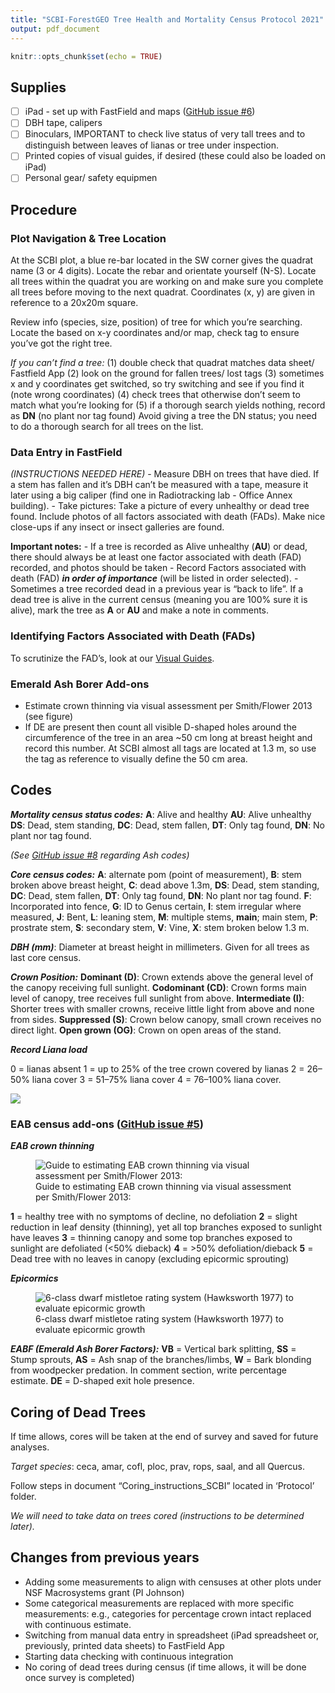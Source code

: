 ```yaml
---
title: "SCBI-ForestGEO Tree Health and Mortality Census Protocol 2021"
output: pdf_document
---
```


```r
knitr::opts_chunk$set(echo = TRUE)
```

## Supplies
- [ ] iPad - set up with FastField and maps ([GitHub issue #6](https://github.com/SCBI-ForestGEO/SCBImortality/issues/6))
- [ ] DBH tape, calipers
- [ ] Binoculars, IMPORTANT to check live status of very tall trees and to distinguish between leaves of lianas or tree under inspection.
- [ ] Printed copies of visual guides, if desired (these could also be loaded on iPad)
- [ ] Personal gear/ safety equipmen


## Procedure
### Plot Navigation & Tree Location
At the SCBI plot, a blue re-bar located in the SW corner gives the quadrat name (3 or 4 digits). Locate the rebar and orientate yourself (N-S). Locate all trees within the quadrat you are working on and make sure you complete all trees before moving to the next quadrat. Coordinates (x, y) are given in reference to a 20x20m square. 

Review info (species, size, position) of tree for which you're searching. Locate the based on x-y coordinates and/or map, check tag to ensure you've got the right tree.

*If you can't find a tree:*
(1) double check that quadrat matches data sheet/ Fastfield App
(2) look on the ground for fallen trees/ lost tags
(3) sometimes x and y coordinates get switched, so try switching and see if you find it (note wrong coordinates)
(4) check trees that otherwise don't seem to match what you're looking for
(5) if a thorough search yields nothing, record as **DN** (no plant nor tag found)
Avoid giving a tree the DN status; you need to do a thorough search for all trees on the list.


### Data Entry in FastField

*(INSTRUCTIONS NEEDED HERE)*
- Measure DBH on trees that have died. If a stem has fallen and it's DBH can't be measured with a tape, measure it later using a big caliper (find one in Radiotracking lab - Office Annex building). 
- Take pictures: Take a picture of every unhealthy or dead tree found. Include photos of all factors associated with death (FADs). Make nice close-ups if any insect or insect galleries are found. 

**Important notes:**
- If a tree is recorded as Alive unhealthy (**AU**) or dead, there should always be at least one factor associated with death (FAD) recorded, and photos should be taken
- Record Factors associated with death (FAD) ***in order of importance*** (will be listed in order selected). 
- Sometimes a tree recorded dead in a previous year is “back to life”. If a dead tree is alive in the current census (meaning you are 100% sure it is alive), mark the tree as **A** or **AU** and make a note in comments.

### Identifying Factors Associated with Death (FADs)
To scrutinize the FAD’s, look at our [Visual Guides](https://github.com/SCBI-ForestGEO/SCBImortality/blob/main/Protocols/Visual%20guides/Tree%20Mortality%20Guide_2020.pdf).

### Emerald Ash Borer Add-ons
- Estimate crown thinning via visual assessment per Smith/Flower 2013 (see figure)
- If DE are present then count all visible D-shaped holes around the circumference of the tree in an area ~50 cm long at breast height and record this number. At SCBI almost all tags are located at 1.3 m, so use the tag as reference to visually define the 50 cm area.

\newpage
## Codes

***Mortality census status codes:***
**A**: Alive and healthy
**AU**: Alive unhealthy
**DS**: Dead, stem standing, 
**DC**: Dead, stem fallen, 
**DT**: Only tag found, 
**DN**: No plant nor tag found. 

*(See [GitHub issue #8](https://github.com/SCBI-ForestGEO/SCBImortality/issues/8) regarding Ash codes)*

***Core census codes:*** 
**A**: alternate pom (point of measurement), 
**B**: stem broken above breast height, 
**C**: dead above 1.3m, 
**DS**: Dead, stem standing, 
**DC**: Dead, stem fallen, 
**DT**: Only tag found, 
**DN**: No plant nor tag found. 
**F**: Incorporated into fence, 
**G**: ID to Genus certain, 
**I**: stem irregular where measured, 
**J**: Bent, 
**L**: leaning stem, 
**M**: multiple stems, 
**main**; main stem, 
**P**: prostrate stem, 
**S**: secondary stem, 
**V**: Vine, 
**X**: stem broken below 1.3 m. 

***DBH (mm)***: Diameter at breast height in millimeters. Given for all trees as last core census. 

***Crown Position:*** 
**Dominant (D)**: Crown extends above the general level of the canopy receiving full sunlight. 
**Codominant (CD)**: Crown forms main level of canopy, tree receives full sunlight from above. 
**Intermediate (I)**: Shorter trees with smaller crowns, receive little light from above and none from sides. 
**Suppressed (S)**: Crown below canopy, small crown receives no direct light. 
**Open grown (OG)**: Crown on open areas of the stand. 

***Record Liana load***

0 = lianas absent 
1 = up to 25% of the tree crown covered by lianas 
2 = 26–50% liana cover 
3 = 51–75% liana cover 
4 = 76–100% liana cover. 

![](figures_tables/FAD table.png)

\newpage

### EAB census add-ons ([GitHub issue #5](https://github.com/SCBI-ForestGEO/SCBImortality/issues/5))

***EAB crown thinning***

![Guide to estimating EAB crown thinning via visual assessment per Smith/Flower 2013:](figures_tables/Ash_crown_assessment.png)

**1** = healthy tree with no symptoms of decline, no defoliation
**2** = slight reduction in leaf density (thinning), yet all top branches exposed to sunlight have leaves
**3** = thinning canopy and some top branches exposed to sunlight are defoliated (<50% dieback)
**4** = >50% defoliation/dieback
**5** = Dead tree with no leaves in canopy (excluding epicormic sprouting)

***Epicormics***

![6-class dwarf mistletoe rating system (Hawksworth 1977) to evaluate epicormic growth](figures_tables/epicormics_assessment.png)

***EABF (Emerald Ash Borer Factors):***
**VB** = Vertical bark splitting,
**SS** = Stump sprouts,
**AS** = Ash snap of the branches/limbs,
**W** = Bark blonding from woodpecker predation. In comment section, write percentage estimate.
**DE** = D-shaped exit hole presence.




\newpage

## Coring of Dead Trees 
If time allows, cores will be taken at the end of survey and saved for future analyses.

*Target species*: ceca, amar, cofl, ploc, prav, rops, saal, and all Quercus. 

Follow steps in document “Coring_instructions_SCBI” located in ‘Protocol’ folder.

*We will need to take data on trees cored (instructions to be determined later).*


## Changes from previous years
- Adding some measurements to align with censuses at other plots under NSF Macrosystems grant (PI Johnson)
- Some categorical measurements are replaced with more specific measurements: e.g., categories for percentage crown intact replaced with continuous estimate. 
- Switching from manual data entry in spreadsheet (iPad spreadsheet or, previously, printed data sheets) to FastField App
- Starting data checking with continuous integration
- No coring of dead trees during census (if time allows, it will be done once survey is completed)